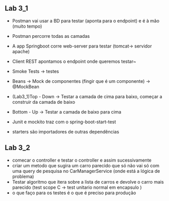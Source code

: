 ## Lab 3_1

- Postman vai usar a BD para testar (aponta para o endpoint) e é à mão (muito tempo)
- Postman percorre todas as camadas
- A app Springboot corre web-server para testar (tomcat-> servidor apache)
- Client REST apontamos o endpoint onde queremos testar~

- Smoke Tests -> testes
- Beans -> Mock de componentes (fingir que é um componente) -> @MockBean


- (Lab3_1)Top - Down -> Testar a camada de cima para baixo, começar a construir da camada de baixo
- Bottom - Up -> Testar a camada de baixo para cima

- Junit e mockito traz com o spring-boot-start-test
- starters são importadores de outras dependências

## Lab 3_2
- comecar o controller e testar o controller e assim sucessivamente
- criar um metodo que sugira um carro parecido que só não vai só com uma query de pesquisa no CarManagerService (onde está a lógica de problema)
- Testar algoritmo que itera sobre a lista de carros e devolve o carro mais parecido (test scope C -> test unitario normal em encapsulo )
- o que faço para os testes é o que é preciso para produção